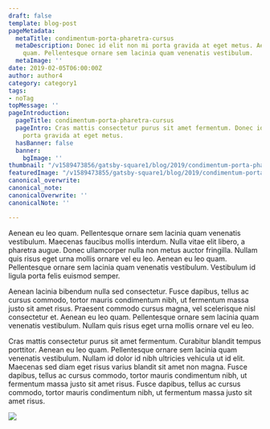 ```yaml
---
draft: false
template: blog-post
pageMetadata:
  metaTitle: condimentum-porta-pharetra-cursus
  metaDescription: Donec id elit non mi porta gravida at eget metus. Aenean eu leo
    quam. Pellentesque ornare sem lacinia quam venenatis vestibulum.
  metaImage: ''
date: 2019-02-05T06:00:00Z
author: author4
category: category1
tags:
- noTag
topMessage: ''
pageIntroduction:
  pageTitle: condimentum-porta-pharetra-cursus
  pageIntro: Cras mattis consectetur purus sit amet fermentum. Donec id elit non mi
    porta gravida at eget metus.
  hasBanner: false
  banner:
    bgImage: ''
thumbnail: "/v1589473856/gatsby-square1/blog/2019/condimentum-porta-pharetra-cursus/sample-image-5_v5w0ya.jpg"
featuredImage: "/v1589473855/gatsby-square1/blog/2019/condimentum-porta-pharetra-cursus/sample-image-4_kgw4sh.jpg"
canonical_overwrite: 
canonical_note: 
canonicalOverwrite: ''
canonicalNote: ''

---
```

Aenean eu leo quam. Pellentesque ornare sem lacinia quam venenatis vestibulum. Maecenas faucibus mollis interdum. Nulla vitae elit libero, a pharetra augue. Donec ullamcorper nulla non metus auctor fringilla. Nullam quis risus eget urna mollis ornare vel eu leo. Aenean eu leo quam. Pellentesque ornare sem lacinia quam venenatis vestibulum. Vestibulum id ligula porta felis euismod semper.

Aenean lacinia bibendum nulla sed consectetur. Fusce dapibus, tellus ac cursus commodo, tortor mauris condimentum nibh, ut fermentum massa justo sit amet risus. Praesent commodo cursus magna, vel scelerisque nisl consectetur et. Aenean eu leo quam. Pellentesque ornare sem lacinia quam venenatis vestibulum. Nullam quis risus eget urna mollis ornare vel eu leo.

Cras mattis consectetur purus sit amet fermentum. Curabitur blandit tempus porttitor. Aenean eu leo quam. Pellentesque ornare sem lacinia quam venenatis vestibulum. Nullam id dolor id nibh ultricies vehicula ut id elit. Maecenas sed diam eget risus varius blandit sit amet non magna. Fusce dapibus, tellus ac cursus commodo, tortor mauris condimentum nibh, ut fermentum massa justo sit amet risus. Fusce dapibus, tellus ac cursus commodo, tortor mauris condimentum nibh, ut fermentum massa justo sit amet risus.

![](https://res.cloudinary.com/glinkaco/image/upload/v1589473855/gatsby-square1/blog/2019/condimentum-porta-pharetra-cursus/sample-image-6_p0edc5.jpg)